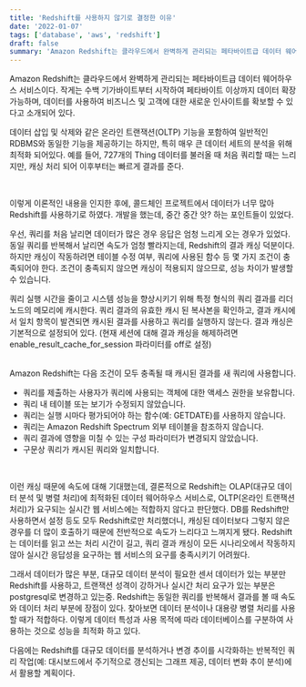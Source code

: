 ```yaml
---
title: 'Redshift를 사용하지 않기로 결정한 이유'
date: '2022-01-07'
tags: ['database', 'aws', 'redshift']
draft: false
summary: 'Amazon Redshift는 클라우드에서 완벽하게 관리되는 페타바이트급 데이터 웨어하우스 서비스이다.'
---
```


Amazon Redshift는 클라우드에서 완벽하게 관리되는 페타바이트급 데이터 웨어하우스 서비스이다.
작게는 수백 기가바이트부터 시작하여 페타바이트 이상까지 데이터 확장 가능하며, 데이터를 사용하여 비즈니스 및 고객에 대한 새로운 인사이트를 확보할 수 있다고 소개되어 있다.

데이터 삽입 및 삭제와 같은 온라인 트랜잭션(OLTP) 기능을 포함하여 일반적인 RDBMS와 동일한 기능을 제공하기는 하지만, 특히 매우 큰 데이터 세트의 분석을 위해 최적화 되어있다. 예를 들어, 727개의 Thing 데이터를 불러올 때 처음 쿼리할 때는 느리지만, 캐싱 처리 되어 이후부터는 빠르게 결과를 준다.

<br />

이렇게 이론적인 내용을 인지한 후에, 콜드체인 프로젝트에서 데이터가 너무 많아 Redshift를 사용하기로 하였다. 개발을 했는데, 중간 중간 앗? 하는 포인트들이 있었다.

우선, 쿼리를 처음 날리면 데이터가 많은 경우 응답은 엄청 느리게 오는 경우가 있었다. 동일 쿼리를 반복해서 날리면 속도가 엄청 빨라지는데, Redshift의 결과 캐싱 덕분이다. 하지만 캐싱이 작동하려면 테이블 수정 여부, 쿼리에 사용된 함수 등 몇 가지 조건이 충족되어야 한다. 조건이 충족되지 않으면 캐싱이 적용되지 않으므로, 성능 차이가 발생할 수 있습니다.

쿼리 실행 시간을 줄이고 시스템 성능을 향상시키기 위해 특정 형식의 쿼리 결과를 리더 노드의 메모리에 캐시한다. 쿼리 결과의 유효한 캐시 된 복사본을 확인하고, 결과 캐시에서 일치 항목이 발견되면 캐시된 결과를 사용하고 쿼리를 실행하지 않는다.
결과 캐싱은 기본적으로 설정되어 있다. (현재 세션에 대해 결과 캐싱을 해제하려면 enable_result_cache_for_session 파라미터를 off로 설정)

<br />
Amazon Redshift는 다음 조건이 모두 충족될 때 캐시된 결과를 새 쿼리에 사용합니다.

- 쿼리를 제출하는 사용자가 쿼리에 사용되는 객체에 대한 액세스 권한을 보유합니다.
- 쿼리 내 테이블 또는 보기가 수정되지 않았습니다.
- 쿼리는 실행 시마다 평가되어야 하는 함수(예: GETDATE)를 사용하지 않습니다.
- 쿼리는 Amazon Redshift Spectrum 외부 테이블을 참조하지 않습니다.
- 쿼리 결과에 영향을 미칠 수 있는 구성 파라미터가 변경되지 않았습니다.
- 구문상 쿼리가 캐시된 쿼리와 일치합니다.

<br />

이런 캐싱 때문에 속도에 대해 기대했는데, 결론적으로 Redshift는 OLAP(대규모 데이터 분석 및 병렬 처리)에 최적화된 데이터 웨어하우스 서비스로, OLTP(온라인 트랜잭션 처리)가 요구되는 실시간 웹 서비스에는 적합하지 않다고 판단했다. DB를 Redshift만 사용하면서 설정 등도 모두 Redshift로만 처리했더니, 캐싱된 데이터보다 그렇지 않은 경우를 더 많이 호출하기 때문에 전반적으로 속도가 느리다고 느껴지게 됐다. Redshift는 데이터를 읽고 쓰는 처리 시간이 길고, 쿼리 결과 캐싱이 모든 시나리오에서 작동하지 않아 실시간 응답성을 요구하는 웹 서비스의 요구를 충족시키기 어려웠다.

그래서 데이터가 많은 부분, 대규모 데이터 분석이 필요한 센서 데이터가 있는 부분만 Redshift를 사용하고, 트랜잭션 성격이 강하거나 실시간 처리 요구가 있는 부분은 postgresql로 변경하고 있는중. Redshift는 동일한 쿼리를 반복해서 결과를 볼 때 속도와 데이터 처리 부분에 장점이 있다. 찾아보면 데이터 분석이나 대용량 병렬 처리를 사용할 때가 적합하다. 이렇게 데이터 특성과 사용 목적에 따라 데이터베이스를 구분하여 사용하는 것으로 성능을 최적화 하고 있다.

다음에는 Redshift를 대규모 데이터를 분석하거나 변경 추이를 시각화하는 반복적인 쿼리 작업(예: 대시보드에서 주기적으로 갱신되는 그래프 제공, 데이터 변화 추이 분석)에서 활용할 계획이다.

<br />
<br />
